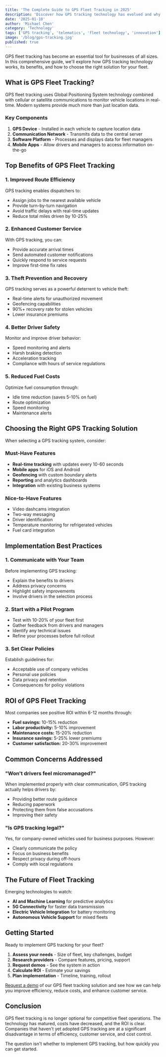 ```yaml
---
title: 'The Complete Guide to GPS Fleet Tracking in 2025'
description: 'Discover how GPS tracking technology has evolved and why it is essential for modern fleet management success.'
date: '2025-01-10'
author: 'Michael Chen'
category: 'Technology'
tags: ['GPS tracking', 'telematics', 'fleet technology', 'innovation']
image: '/blog/gps-tracking.jpg'
published: true
---
```


GPS fleet tracking has become an essential tool for businesses of all sizes. In this comprehensive guide, we'll explore how GPS tracking technology works, its benefits, and how to choose the right solution for your fleet.

## What is GPS Fleet Tracking?

GPS fleet tracking uses Global Positioning System technology combined with cellular or satellite communications to monitor vehicle locations in real-time. Modern systems provide much more than just location data.

### Key Components

1. **GPS Device** - Installed in each vehicle to capture location data
2. **Communication Network** - Transmits data to the central server
3. **Software Platform** - Processes and displays data for fleet managers
4. **Mobile Apps** - Allow drivers and managers to access information on-the-go

## Top Benefits of GPS Fleet Tracking

### 1. Improved Route Efficiency

GPS tracking enables dispatchers to:
- Assign jobs to the nearest available vehicle
- Provide turn-by-turn navigation
- Avoid traffic delays with real-time updates
- Reduce total miles driven by 10-25%

### 2. Enhanced Customer Service

With GPS tracking, you can:
- Provide accurate arrival times
- Send automated customer notifications
- Quickly respond to service requests
- Improve first-time fix rates

### 3. Theft Prevention and Recovery

GPS tracking serves as a powerful deterrent to vehicle theft:
- Real-time alerts for unauthorized movement
- Geofencing capabilities
- 90%+ recovery rate for stolen vehicles
- Lower insurance premiums

### 4. Better Driver Safety

Monitor and improve driver behavior:
- Speed monitoring and alerts
- Harsh braking detection
- Acceleration tracking
- Compliance with hours of service regulations

### 5. Reduced Fuel Costs

Optimize fuel consumption through:
- Idle time reduction (saves 5-10% on fuel)
- Route optimization
- Speed monitoring
- Maintenance alerts

## Choosing the Right GPS Tracking Solution

When selecting a GPS tracking system, consider:

### Must-Have Features

- **Real-time tracking** with updates every 10-60 seconds
- **Mobile apps** for iOS and Android
- **Geofencing** with custom boundary alerts
- **Reporting** and analytics dashboards
- **Integration** with existing business systems

### Nice-to-Have Features

- Video dashcams integration
- Two-way messaging
- Driver identification
- Temperature monitoring for refrigerated vehicles
- Fuel card integration

## Implementation Best Practices

### 1. Communicate with Your Team

Before implementing GPS tracking:
- Explain the benefits to drivers
- Address privacy concerns
- Highlight safety improvements
- Involve drivers in the selection process

### 2. Start with a Pilot Program

- Test with 10-20% of your fleet first
- Gather feedback from drivers and managers
- Identify any technical issues
- Refine your processes before full rollout

### 3. Set Clear Policies

Establish guidelines for:
- Acceptable use of company vehicles
- Personal use policies
- Data privacy and retention
- Consequences for policy violations

## ROI of GPS Fleet Tracking

Most companies see positive ROI within 6-12 months through:

- **Fuel savings:** 10-15% reduction
- **Labor productivity:** 5-10% improvement
- **Maintenance costs:** 15-20% reduction
- **Insurance savings:** 5-25% lower premiums
- **Customer satisfaction:** 20-30% improvement

## Common Concerns Addressed

### "Won't drivers feel micromanaged?"

When implemented properly with clear communication, GPS tracking actually helps drivers by:
- Providing better route guidance
- Reducing paperwork
- Protecting them from false accusations
- Improving their safety

### "Is GPS tracking legal?"

Yes, for company-owned vehicles used for business purposes. However:
- Clearly communicate the policy
- Focus on business benefits
- Respect privacy during off-hours
- Comply with local regulations

## The Future of Fleet Tracking

Emerging technologies to watch:

- **AI and Machine Learning** for predictive analytics
- **5G Connectivity** for faster data transmission
- **Electric Vehicle Integration** for battery monitoring
- **Autonomous Vehicle Support** for mixed fleets

## Getting Started

Ready to implement GPS tracking for your fleet?

1. **Assess your needs** - Size of fleet, key challenges, budget
2. **Research providers** - Compare features, pricing, support
3. **Request demos** - See the system in action
4. **Calculate ROI** - Estimate your savings
5. **Plan implementation** - Timeline, training, rollout

[Request a demo](/demo) of our GPS fleet tracking solution and see how we can help you improve efficiency, reduce costs, and enhance customer service.

## Conclusion

GPS fleet tracking is no longer optional for competitive fleet operations. The technology has matured, costs have decreased, and the ROI is clear. Companies that haven't yet adopted GPS tracking are at a significant disadvantage in terms of efficiency, customer service, and cost control.

The question isn't whether to implement GPS tracking, but how quickly you can get started.

